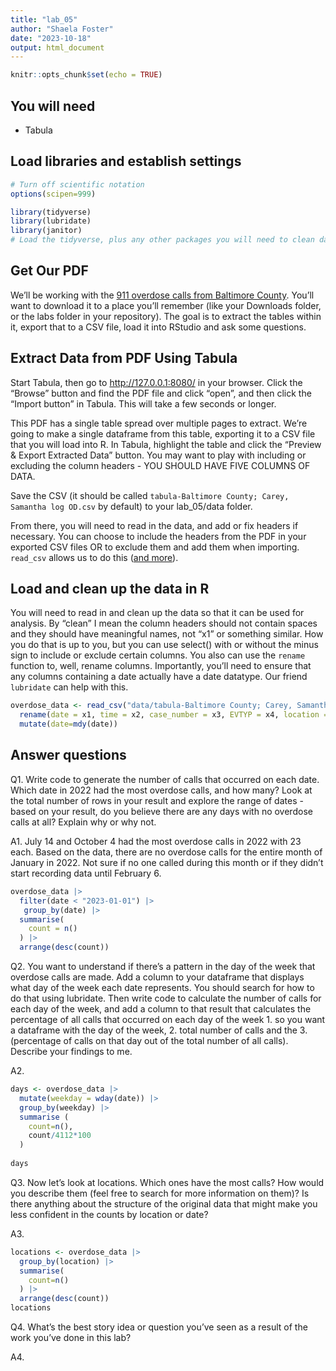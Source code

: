 ```yaml
---
title: "lab_05"
author: "Shaela Foster"
date: "2023-10-18"
output: html_document
---
```


```r
knitr::opts_chunk$set(echo = TRUE)
```

## You will need

-   Tabula

## Load libraries and establish settings

```r
# Turn off scientific notation
options(scipen=999)

library(tidyverse)
library(lubridate)
library(janitor)
# Load the tidyverse, plus any other packages you will need to clean data and work with dates.

```

## Get Our PDF

We'll be working with the [911 overdose calls from Baltimore County](https://drive.google.com/file/d/1qkYuojGF_6WKFr5aNQxmewDzcKyOiJFr/view?usp=share_link). You'll want to download it to a place you'll remember (like your Downloads folder, or the labs folder in your repository). The goal is to extract the tables within it, export that to a CSV file, load it into RStudio and ask some questions.

## Extract Data from PDF Using Tabula

Start Tabula, then go to <http://127.0.0.1:8080/> in your browser. Click the "Browse" button and find the PDF file and click "open", and then click the "Import button" in Tabula. This will take a few seconds or longer.

This PDF has a single table spread over multiple pages to extract. We're going to make a single dataframe from this table, exporting it to a CSV file that you will load into R. In Tabula, highlight the table and click the "Preview & Export Extracted Data" button. You may want to play with including or excluding the column headers - YOU SHOULD HAVE FIVE COLUMNS OF DATA.

Save the CSV (it should be called `tabula-Baltimore County; Carey, Samantha log OD.csv` by default) to your lab_05/data folder.

From there, you will need to read in the data, and add or fix headers if necessary. You can choose to include the headers from the PDF in your exported CSV files OR to exclude them and add them when importing. `read_csv` allows us to do this ([and more](https://readr.tidyverse.org/reference/read_delim.html)).

## Load and clean up the data in R

You will need to read in and clean up the data so that it can be used for analysis. By "clean" I mean the column headers should not contain spaces and they should have meaningful names, not "x1" or something similar. How you do that is up to you, but you can use select() with or without the minus sign to include or exclude certain columns. You also can use the `rename` function to, well, rename columns. Importantly, you'll need to ensure that any columns containing a date actually have a date datatype. Our friend `lubridate` can help with this.

```r
overdose_data <- read_csv("data/tabula-Baltimore County; Carey, Samantha log OD.csv", col_names = FALSE) |> clean_names() |>
  rename(date = x1, time = x2, case_number = x3, EVTYP = x4, location = x5) |>
  mutate(date=mdy(date))
```

## Answer questions

Q1. Write code to generate the number of calls that occurred on each date. Which date in 2022 had the most overdose calls, and how many? Look at the total number of rows in your result and explore the range of dates - based on your result, do you believe there are any days with no overdose calls at all? Explain why or why not.

A1. July 14 and October 4 had the most overdose calls in 2022 with 23 each. Based on the data, there are no overdose calls for the entire month of January in 2022. Not sure if no one called during this month or if they didn't start recording data until February 6. 

```r
overdose_data |>
  filter(date < "2023-01-01") |>
   group_by(date) |>
  summarise(
    count = n()
  ) |>
  arrange(desc(count))
```

Q2. You want to understand if there's a pattern in the day of the week that overdose calls are made. Add a column to your dataframe that displays what day of the week each date represents. You should search for how to do that using lubridate. Then write code to calculate the number of calls for each day of the week, and add a column to that result that calculates the percentage of all calls that occurred on each day of the week 
1. so you want a dataframe with the day of the week, 
2. total number of calls and the 
3. (percentage of calls on that day out of the total number of all calls). Describe your findings to me.

A2.

```r
days <- overdose_data |>
  mutate(weekday = wday(date)) |>
  group_by(weekday) |>
  summarise (
    count=n(),
    count/4112*100
  )
  
days
```

Q3. Now let's look at locations. Which ones have the most calls? How would you describe them (feel free to search for more information on them)? Is there anything about the structure of the original data that might make you less confident in the counts by location or date?

A3.

```r
locations <- overdose_data |>
  group_by(location) |>
  summarise(
    count=n()
  ) |>
  arrange(desc(count))
locations
```

Q4. What's the best story idea or question you've seen as a result of the work you've done in this lab?

A4.
